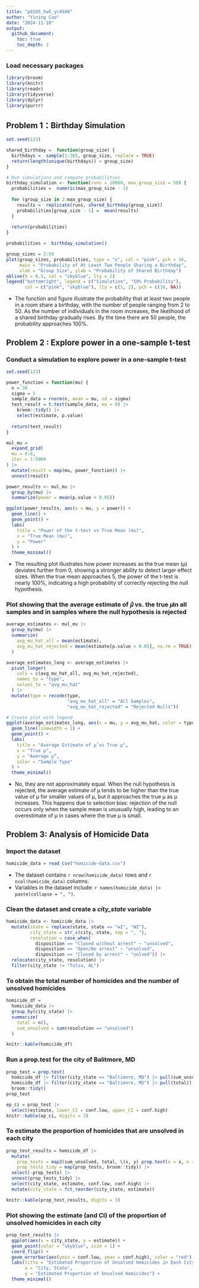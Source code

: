 ```yaml
---
title: "p8105_hw5_yc4588"
author: "Yining Cao"
date: "2024-11-10"
output:  
  github_document:
    toc: true
    toc_depth: 2
---
```


### Load necessary packages
```r
library(broom)
library(knitr)
library(readr)
library(tidyverse)
library(dplyr)
library(purrr)
```

## Problem 1：Birthday Simulation
```r
set.seed(123)

shared_birthday =  function(group_size) {
  birthdays =  sample(1:365, group_size, replace = TRUE)
  return(length(unique(birthdays)) < group_size)
}

# Run simulations and compute probabilities
birthday_simulation <- function(runs = 10000, max_group_size = 50) {
  probabilities =  numeric(max_group_size - 1)
  
  for (group_size in 2:max_group_size) {
    results =  replicate(runs, shared_birthday(group_size))
    probabilities[group_size - 1] =  mean(results)
  }
  
  return(probabilities)
}

probabilities =  birthday_simulation()

group_sizes = 2:50
plot(group_sizes, probabilities, type = "o", col = "pink", pch = 16, 
     main = "Probability of At Least Two People Sharing a Birthday",
     xlab = "Group Size", ylab = "Probability of Shared Birthday")
abline(h = 0.5, col = "skyblue", lty = 2)
legend("bottomright", legend = c("Simulation", "50% Probability"), 
       col = c("pink", "skyblue"), lty = c(1, 2), pch = c(16, NA))

```

- The function and figure illustrate the probability that at least two people in a room share a birthday, with the number of people ranging from 2 to 50. As the number of individuals in the room increases, the likelihood of a shared birthday gradually rises. By the time there are 50 people, the probability approaches 100%.

## Problem 2 : Explore power in a one-sample t-test
### Conduct a simulation to explore power in a one-sample t-test
```r
set.seed(123)

power_function = function(mu) {
  n = 30
  sigma = 5
  sample_data = rnorm(n, mean = mu, sd = sigma)
  test_result = t.test(sample_data, mu = 0) |>
    broom::tidy() |>
    select(estimate, p.value)
    
  return(test_result)
}

mul_mu =
  expand_grid(
  mu = 0:6,
  iter = 1:5000
) |>
  mutate(result = map(mu, power_function)) |>
  unnest(result)

power_results <- mul_mu |>
  group_by(mu) |>
  summarize(power = mean(p.value < 0.05))

ggplot(power_results, aes(x = mu, y = power)) +
  geom_line() +
  geom_point() +
  labs(
    title = "Power of the t-test vs True Mean (mu)",
    x = "True Mean (mu)",
    y = "Power"
  ) +
  theme_minimal()
```

- The resulting plot illustrates how power increases as the true mean (μ) deviates further from 0, showing a stronger ability to detect larger effect sizes. When the true mean approaches 5, the power of the t-test is nearly 100%, indicating a high probability of correctly rejecting the null hypothesis.

### Plot showing that  the average estimate of 𝜇̂ vs. the true 𝜇in all samples and in samples where the null hypothesis is rejected
```r
average_estimates <- mul_mu |>
  group_by(mu) |>
  summarize(
    avg_mu_hat_all = mean(estimate),
    avg_mu_hat_rejected = mean(estimate[p.value < 0.05], na.rm = TRUE)
  )

average_estimates_long <- average_estimates |>
  pivot_longer(
    cols = c(avg_mu_hat_all, avg_mu_hat_rejected),
    names_to = "type",
    values_to = "avg_mu_hat"
  ) |>
  mutate(type = recode(type,
                       "avg_mu_hat_all" = "All Samples",
                       "avg_mu_hat_rejected" = "Rejected Nulls"))

# Create plot with legend
ggplot(average_estimates_long, aes(x = mu, y = avg_mu_hat, color = type)) +
  geom_line(linewidth = 1) +
  geom_point() +
  labs(
    title = "Average Estimate of μ̂ vs True μ",
    x = "True μ",
    y = "Average μ̂",
    color = "Sample Type"
  ) +
  theme_minimal()
```

- No, they are not approximately equal. When the null hypothesis is rejected, the average estimate of μ tends to be higher than the true value of μ for smaller values of μ, but it approaches the true μ as μ increases. This happens due to selection bias: rejection of the null occurs only when the sample mean is unusually high, leading to an overestimate of μ in cases where the true μ is small.

## Problem 3: Analysis of Homicide Data
### Import the dataset
```r
homicide_data = read_csv("homicide-data.csv")
```
- The dataset contains `r nrow(homicide_data)` rows and `r ncol(homicide_data)` columns.
- Variables in the dataset include: `r names(homicide_data) |> paste(collapse = ", ")`.

### Clean the dataset and create a _city_state_ variable
```r
homicide_data <- homicide_data |>
  mutate(state = replace(state, state == "wI", "WI"),
         city_state = str_c(city, state, sep = ", "),
         resolution = case_when(
           disposition == "Closed without arrest" ~ "unsolved",
           disposition == "Open/No arrest" ~ "unsolved",
           disposition == "Closed by arrest" ~ "solved")) |>
  relocate(city_state, resolution) |> 
  filter(city_state != "Tulsa, AL") 
```

### To obtain the total number of homicides and the number of unsolved homicides
```r
homicide_df = 
  homicide_data |> 
  group_by(city_state) |> 
  summarize(
    total = n(),
    sum_unsolved = sum(resolution == "unsolved")
  )

knitr::kable(homicide_df)
```

### Run a prop.test for the city of Balitmore, MD
```r
prop_test = prop.test(
  homicide_df |> filter(city_state == "Baltimore, MD") |> pull(sum_unsolved), 
  homicide_df |> filter(city_state == "Baltimore, MD") |> pull(total)) |>
  broom::tidy()
prop_test

ep_ci = prop_test |>
  select(estimate, lower_CI = conf.low, upper_CI = conf.high)
knitr::kable(ep_ci, digits = 3)

```

### To estimate the proportion of homicides that are unsolved in each city

```r
prop_test_results = homicide_df |>
  mutate(
    prop_tests = map2(sum_unsolved, total, \(x, y) prop.test(x = x, n = y)),
    prop_tests_tidy = map(prop_tests, broom::tidy)) |>
  select(-prop_tests) |> 
  unnest(prop_tests_tidy) |> 
  select(city_state, estimate, conf.low, conf.high) |>
  mutate(city_state = fct_reorder(city_state, estimate))

knitr::kable(prop_test_results, digits = 3)
```

### Plot showing the estimate (and CI) of the proportion of unsolved homicides in each city
```r
prop_test_results |> 
  ggplot(aes(x = city_state, y = estimate)) +
  geom_point(color = "skyblue", size = 1) +
  coord_flip() +
  geom_errorbar(aes(ymin = conf.low, ymax = conf.high), color = "red") +
  labs(title = "Estimated Proportion of Unsolved Homicides in Each City",
       x = "City, State",
       y = "Estimated Proportion of Unsolved Homicides") +
  theme_minimal()
```

